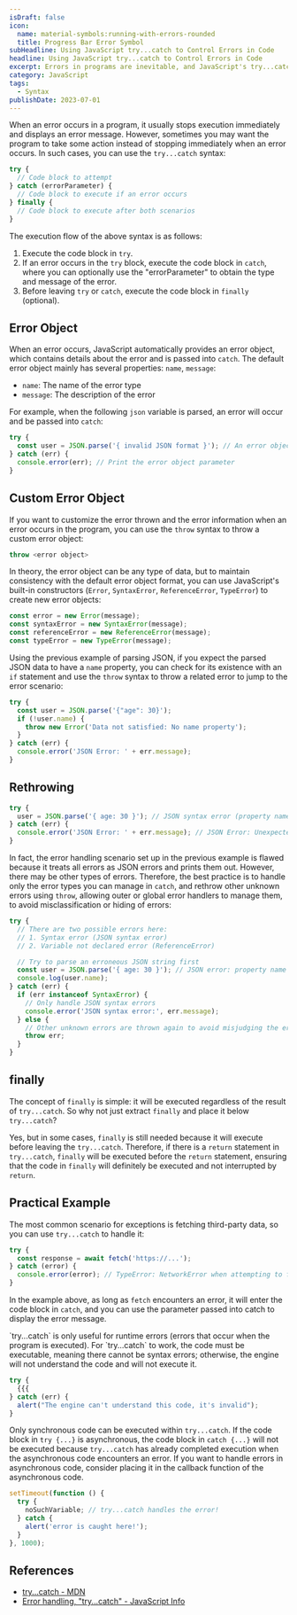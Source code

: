 ```yaml
---
isDraft: false
icon:
  name: material-symbols:running-with-errors-rounded
  title: Progress Bar Error Symbol
subHeadline: Using JavaScript try...catch to Control Errors in Code
headline: Using JavaScript try...catch to Control Errors in Code
excerpt: Errors in programs are inevitable, and JavaScript's try...catch syntax can handle error situations, making errors easier to understand and manage.
category: JavaScript
tags:
  - Syntax
publishDate: 2023-07-01
---
```


When an error occurs in a program, it usually stops execution immediately and displays an error message. However, sometimes you may want the program to take some action instead of stopping immediately when an error occurs. In such cases, you can use the `try...catch` syntax:

```js
try {
  // Code block to attempt
} catch (errorParameter) {
  // Code block to execute if an error occurs
} finally {
  // Code block to execute after both scenarios
}
```

The execution flow of the above syntax is as follows:

1. Execute the code block in `try`.
2. If an error occurs in the `try` block, execute the code block in `catch`, where you can optionally use the "errorParameter" to obtain the type and message of the error.
3. Before leaving `try` or `catch`, execute the code block in `finally` (optional).

## Error Object

When an error occurs, JavaScript automatically provides an error object, which contains details about the error and is passed into `catch`. The default error object mainly has several properties: `name`, `message`:

- `name`: The name of the error type
- `message`: The description of the error

For example, when the following `json` variable is parsed, an error will occur and be passed into `catch`:

```js
try {
  const user = JSON.parse('{ invalid JSON format }'); // An error object will be created and passed into catch when an error occurs
} catch (err) {
  console.error(err); // Print the error object parameter
}
```

## Custom Error Object

If you want to customize the error thrown and the error information when an error occurs in the program, you can use the `throw` syntax to throw a custom error object:

```js
throw <error object>
```

In theory, the error object can be any type of data, but to maintain consistency with the default error object format, you can use JavaScript's built-in constructors (`Error`, `SyntaxError`, `ReferenceError`, `TypeError`) to create new error objects:

```js
const error = new Error(message);
const syntaxError = new SyntaxError(message);
const referenceError = new ReferenceError(message);
const typeError = new TypeError(message);
```

Using the previous example of parsing JSON, if you expect the parsed JSON data to have a `name` property, you can check for its existence with an `if` statement and use the `throw` syntax to throw a related error to jump to the error scenario:

```js
try {
  const user = JSON.parse('{"age": 30}');
  if (!user.name) {
    throw new Error('Data not satisfied: No name property');
  }
} catch (err) {
  console.error('JSON Error: ' + err.message);
}
```

## Rethrowing

```js
try {
  user = JSON.parse('{ age: 30 }'); // JSON syntax error (property name not enclosed in double quotes)
} catch (err) {
  console.error('JSON Error: ' + err.message); // JSON Error: Unexpected token a in JSON at position 2
}
```

In fact, the error handling scenario set up in the previous example is flawed because it treats all errors as JSON errors and prints them out. However, there may be other types of errors. Therefore, the best practice is to handle only the error types you can manage in `catch`, and rethrow other unknown errors using `throw`, allowing outer or global error handlers to manage them, to avoid misclassification or hiding of errors:

```js
try {
  // There are two possible errors here:
  // 1. Syntax error (JSON syntax error)
  // 2. Variable not declared error (ReferenceError)

  // Try to parse an erroneous JSON string first
  const user = JSON.parse('{ age: 30 }'); // JSON error: property name not enclosed in double quotes
  console.log(user.name);
} catch (err) {
  if (err instanceof SyntaxError) {
    // Only handle JSON syntax errors
    console.error('JSON syntax error:', err.message);
  } else {
    // Other unknown errors are thrown again to avoid misjudging the error type
    throw err;
  }
}
```

## finally

The concept of `finally` is simple: it will be executed regardless of the result of `try...catch`. So why not just extract `finally` and place it below `try...catch`?

Yes, but in some cases, `finally` is still needed because it will execute before leaving the `try...catch`. Therefore, if there is a `return` statement in `try...catch`, `finally` will be executed before the `return` statement, ensuring that the code in `finally` will definitely be executed and not interrupted by `return`.

## Practical Example

The most common scenario for exceptions is fetching third-party data, so you can use `try...catch` to handle it:

```js
try {
  const response = await fetch('https://...');
} catch (error) {
  console.error(error); // TypeError: NetworkError when attempting to fetch resource.
}
```

In the example above, as long as `fetch` encounters an error, it will enter the code block in `catch`, and you can use the parameter passed into catch to display the error message.

<Sidenote type="warning">
`try...catch` is only useful for runtime errors (errors that occur when the program is executed). For `try...catch` to work, the code must be executable, meaning there cannot be syntax errors; otherwise, the engine will not understand the code and will not execute it.

```js
try {
  {{{
} catch (err) {
  alert("The engine can't understand this code, it's invalid");
}
```

</Sidenote>

<Sidenote type="warning">

Only synchronous code can be executed within `try...catch`. If the code block in `try {...}` is asynchronous, the code block in `catch {...}` will not be executed because `try...catch` has already completed execution when the asynchronous code encounters an error. If you want to handle errors in asynchronous code, consider placing it in the callback function of the asynchronous code.

```js
setTimeout(function () {
  try {
    noSuchVariable; // try...catch handles the error!
  } catch {
    alert('error is caught here!');
  }
}, 1000);
```

</Sidenote>

## References

- [try...catch - MDN](https://developer.mozilla.org/en-US/docs/Web/JavaScript/Reference/Statements/try...catch)
- [Error handling, "try...catch" - JavaScript Info](https://javascript.info/try-catch)
